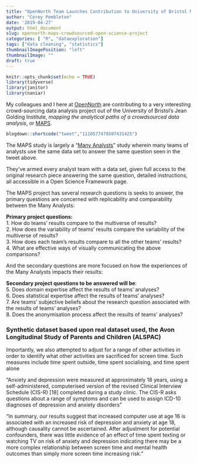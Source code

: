 ```yaml
---
title: "OpenNorth Team Launches Contribution to University of Bristol MAPS crowdsourced analysis"
author: "Corey Pembleton"
date: '2019-04-27'
output: html_document
slug: opennorth-maps-crowdsourced-open-science-project
categories: [ "R", "dataexploration"]
tags: ["data cleaning", "statistics"]
thumbnailImagePosition: "left"
thumbnailImage: ""
draft: true 
---
```


```r
knitr::opts_chunk$set(echo = TRUE)
library(tidyverse)
library(janitor)
library(naniar)

```


My colleagues and I here at [OpenNorth](https://opennorth.ca) are contributing to a very interesting crowd-sourcing data analysis project out of the University of Bristol's Jean Golding Institute, *mapping the analytical paths of a crowdsourced data analysis*, or [MAPS](https://jean-golding-institute.github.io/maps/).


```r

blogdown::shortcode("tweet","1110577479507431425")

```

The MAPS study is largely a "[Many Analysts](https://journals.sagepub.com/doi/10.1177/2515245917747646)" study wherein many teams of analysts use the same data set to answer the same question seen in the tweet above. 

They've armed every analyst team with a data set, given full access to the original research piece answering the same question, detailed instructions, all accessible in a Open Science Framework page.

The MAPS project has several research questions is seeks to answer, the primary questions are concerned with replicability and comparability between the Many Analysts:

**Primary project questions:**  
1. How do teams’ results compare to the multiverse of results?  
2. How does the variability of teams’ results compare the variability of the multiverse of results?  
3. How does each team’s results compare to all the other teams’ results?  
4. What are effective ways of visually communicating the above comparisons?  

And the secondary questions are more focused on how the experiences of the Many Analysts impacts their results:


**Secondary project questions to be answered will be**:  
5. Does domain expertise affect the results of teams’ analyses?  
6. Does statistical expertise affect the results of teams’ analyses?  
7. Are teams’ subjective beliefs about the research question associated with the results of teams’ analyses?  
8. Does the anonymisation process affect the results of teams' analyses?  






### Synthetic dataset based upon real dataset used, the Avon Longitudinal Study of Parents and Children (ALSPAC)







Importantly, we also attempted to adjust for a range of other activities in
order to identify what other activities are sacrificed for screen time. Such measures include time spent outside, time spent socialising, and time spent alone



"Anxiety and depression were measured at approximately 18 years, using a self-administered, computerised version of the revised Clinical Interview Schedule (CIS-R) [18]
completed during a study clinic. The CIS-R asks questions about a range of symptoms and can be used to assign ICD-10 diagnoses of depression and anxiety disorders"


"In summary, our results suggest that increased computer use at age 16 is associated with an increased risk of depression and anxiety at age 18, although causality cannot be ascertained. After adjustment for potential confounders, there was little evidence of an effect of time spent texting or watching TV on risk of anxiety and depression indicating there may be a more complex relationship between screen time and mental health outcomes than simply more screen time increasing risk."






